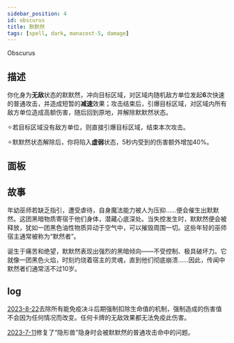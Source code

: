 ```yaml
---
sidebar_position: 4
id: obscurus
title: 默默然
tags: [spell, dark, manacost-5, damage]
---
```


Obscurus

<!--truncate-->



<CardBasics cardKey={id}/>


## 描述

你化身为**无敌**状态的默默然，冲向目标区域，对区域内随机敌方单位发起**6**次快速的普通攻击，并造成短暂的**减速**效果；攻击结束后，引爆目标区域，对区域内所有敌方单位造成高额伤害，随后回到原地，并解除默默然状态。

✧若目标区域没有敌方单位，则直接引爆目标区域，结束本次攻击。

✧默默然状态解除后，你将陷入**虚弱**状态，5秒内受到的伤害额外增加40%。


## 面板


<LevelComponent/>


<CardDynamicTable cardKey={id}/>


<CardComplexTable cardKey={id}/>

## 故事

年幼巫师若缺乏指引，遭受虐待，自身魔法能力被人为压抑……便会催生出默默然。这团黑暗物质寄宿于他们身体，潜藏心底深处。当失控发生时，默默然便会被释放，犹如一团黑色油性物质异动于空气中，可以摧毁周围一切。这些年轻的巫师宿主通常被称为“默然者”。

诞生于痛苦和绝望，默默然表现出强烈的黑暗倾向——不受控制、极具破坏力。它就像一团黑色火焰，时刻灼烧着宿主的灵魂，直到他们彻底崩溃……因此，传闻中默然者们通常活不过10岁。

## log

[2023-8-22](/blog/230822-update-annc#adjustment)去除所有能免疫决斗后期强制扣除生命值的机制，强制造成的伤害值不会因为任何情况而改变。任何卡牌的无敌效果都无法免疫此伤害。

[2023-7-11](/blog/230711-update-annc#fix)修复了“隐形兽”隐身时会被默默然的普通攻击命中的问题。